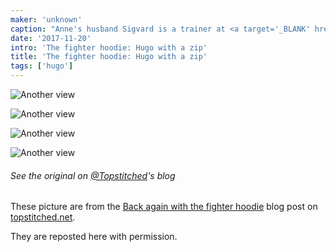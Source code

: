 ```yaml
---
maker: 'unknown'
caption: "Anne's husband Sigvard is a trainer at <a target='_BLANK' href='http://fighter.org/'>the local kick boxing club</a>. Hence the name fighter hoodie"
date: '2017-11-20'
intro: 'The fighter hoodie: Hugo with a zip'
title: 'The fighter hoodie: Hugo with a zip'
tags: ['hugo']
---
```


<!-- truncate -->

![Another view](https://posts.freesewing.org/uploads/fighter_hoodie_1_69359b6e7d.jpg 'Another view')

![Another view](https://posts.freesewing.org/uploads/fighter_hoodie_2_c74c303646.jpg)

![Another view](https://posts.freesewing.org/uploads/fighter_hoodie_3_f8766d848b.jpg)

![Another view](https://posts.freesewing.org/uploads/fighter_hoodie_4_881e549c9b.jpg)

<Note>

###### See the original on [@Topstitched](/users/Topstitched)'s blog

These picture are from the [Back again with the fighter hoodie](http://www.topstitched.net/?p=1431)
blog post on [topstitched.net](http://www.topstitched.net/).

They are reposted here with permission.

</Note>
